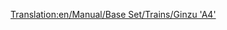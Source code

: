 [[Translation:en/Manual/Base Set/Trains/Ginzu 'A4']]
{{ru/Manual/Base Set/Trains/Поезда|Image=[[File:en/Manual/Base Set/Trains/Ginzua4.png]]
|Name=Ginzu "A4"
|Cost=£ 22265 (1113250 р.)
|Speed=128 км/ч (80 миль/ч)
|Weight=162 т
|Power=1200 л.с. (895 кВт)
|Annual=£ 2296 (114800 р.)
|Designed=1935
|Lifespan=20
|Capacity=нет
|Description=Самый массово используемый паровоз в игре до появления тепловозов. Ginzu доступен с самого начала (если вы начинаете около 1945), и на это время является лучшим паровозом. Позже становится доступен [[ru/Manual/Base Set/Trains/SH '8P'|SH "8P"]].
|Real-life=Это переименованная версия [http://en.wikipedia.org/wiki/LNER_Class_A4 British Gresley A4]. Один из них, названный "Mallard", является обладателем мирового рекорда скорости среди паровозов, сумев разогнаться до 126 миль/ч (202.8 км/ч).<br/>
Дополнительную информацию можно найти здесь: http://www.lner.info/locos/A/a4.shtml.
}}